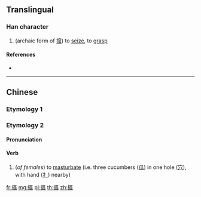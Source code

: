 {{character info/new}}
==Translingual==

===Han character===
{{Han char|rn=64|rad=手|as=20|sn=23|four=|canj=QJCO,XQJCO|ids=⿰扌⿳穴瓜㼌}}

# (archaic form of [[搲]]) to [[seize]], to [[grasp]]

====References====
* {{Han ref|kx=0464.260|dkj=13039|dj=0813.220|hdz=31992.020|uh=6528|ud=25896}}

----

==Chinese==

===Etymology 1===
{{zh-see|搲|v}}

===Etymology 2===
{{zh-forms}}

{{rfe|lang=zh}}

====Pronunciation====
{{zh-pron
|m=wā
|cat=v
}}

====Verb====
{{zh-verb}}

# {{lb|zh|slang}} (''of females'') to [[masturbate]] (i.e. three cucumbers ([[瓜]]) in one hole ([[穴]]), with hand ([[扌]]) nearby)

[[fr:攨]]
[[mg:攨]]
[[pl:攨]]
[[th:攨]]
[[zh:攨]]
